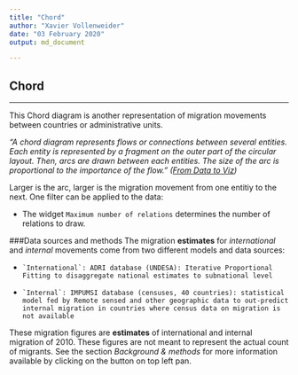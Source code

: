 ```yaml
---
title: "Chord"
author: "Xavier Vollenweider"
date: "03 February 2020"
output: md_document

---
```

## Chord

***
This Chord diagram is another representation of migration movements between countries or administrative units.

*"A chord diagram represents flows or connections between several entities. Each entity is represented by a fragment on the outer part of the circular layout. Then, arcs are drawn between each entities. The size of the arc is proportional to the importance of the flow." (<a href="https://www.data-to-viz.com/graph/chord.html" target="_blank">From Data to Viz</a>)* 



Larger is the arc, larger is the migration movement from one entitiy to the next. One filter can be applied to the data:

*   The widget `Maximum number of relations` determines the number of relations to draw.


###Data sources and methods
The migration **estimates** for *international* and *internal* movements come from two different models and data sources: 

*	  `International`: ADRI database (UNDESA): Iterative Proportional Fitting to disaggregate national estimates to subnational level
*	  `Internal`: IMPUMSI database (censuses, 40 countries): statistical model fed by Remote sensed and other geographic data to out-predict internal migration in countries where census data on migration is not available

These migration figures are **estimates** of international and internal migration of 2010. These figures are not meant to represent the actual count of migrants. See the section *Background & methods* for more information available by clicking on the button on top left pan.
